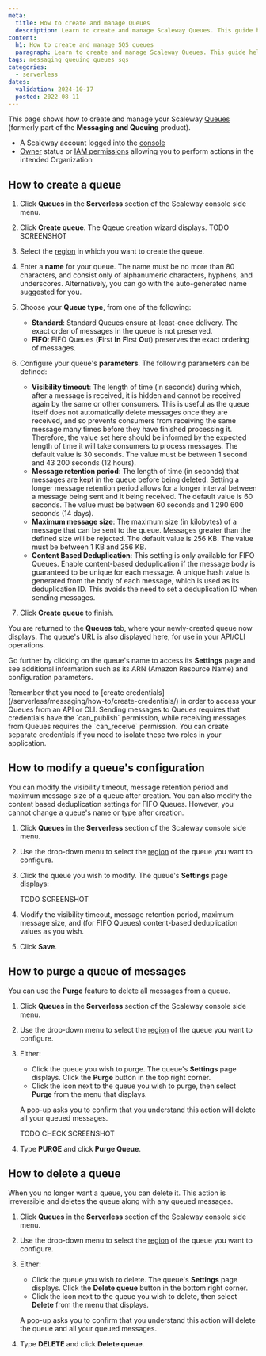 ```yaml
---
meta:
  title: How to create and manage Queues
  description: Learn to create and manage Scaleway Queues. This guide helps you efficiently handle messaging queues for seamless operations.
content:
  h1: How to create and manage SQS queues
  paragraph: Learn to create and manage Scaleway Queues. This guide helps you efficiently handle messaging queues for seamless operations.
tags: messaging queuing queues sqs
categories:
  - serverless 
dates:
  validation: 2024-10-17
  posted: 2022-08-11 
---
```


This page shows how to create and manage your Scaleway [Queues](/serverless/messaging/concepts/#queue) (formerly part of the **Messaging and Queuing** product).

<Macro id="requirements" />

- A Scaleway account logged into the [console](https://console.scaleway.com)
- [Owner](/identity-and-access-management/iam/concepts/#owner) status or [IAM permissions](/identity-and-access-management/iam/concepts/#permission) allowing you to perform actions in the intended Organization

## How to create a queue

1. Click **Queues** in the **Serverless** section of the Scaleway console side menu.

2. Click **Create queue**. The Qqeue creation wizard displays.
    TODO SCREENSHOT

3. Select the [region](/serverless/messaging/concepts/#region) in which you want to create the queue.

4. Enter a **name** for your queue. The name must be no more than 80 characters, and consist only of alphanumeric characters, hyphens, and underscores. Alternatively, you can go with the auto-generated name suggested for you.

5. Choose your **Queue type**, from one of the following:
    - **Standard**: Standard Queues ensure at-least-once delivery. The exact order of messages in the queue is not preserved.
    - **FIFO**: FIFO Queues (**F**irst **In** **F**irst **O**ut) preserves the exact ordering of messages.

6. Configure your queue's **parameters**. The following parameters can be defined:
    - **Visibility timeout**: The length of time (in seconds) during which, after a message is received, it is hidden and cannot be received again by the same or other consumers. This is useful as the queue itself does not automatically delete messages once they are received, and so prevents consumers from receiving the same message many times before they have finished processing it. Therefore, the value set here should be informed by the expected length of time it will take consumers to process messages. The default value is 30 seconds. The value must be between 1 second and 43 200 seconds (12 hours).
    - **Message retention period**: The length of time (in seconds) that messages are kept in the queue before being deleted. Setting a longer message retention period allows for a longer interval between a message being sent and it being received. The default value is 60 seconds. The value must be between 60 seconds and 1 290 600 seconds (14 days).
    - **Maximum message size**: The maximum size (in kilobytes) of a message that can be sent to the queue. Messages greater than the defined size will be rejected. The default value is 256 KB. The value must be between 1 KB and 256 KB.
    - **Content Based Deduplication**: This setting is only available for FIFO Queues. Enable content-based deduplication if the message body is guaranteed to be unique for each message. A unique hash value is generated from the body of each message, which is used as its deduplication ID. This avoids the need to set a deduplication ID when sending messages.

7. Click **Create queue** to finish.

You are returned to the **Queues** tab, where your newly-created queue now displays. The queue's URL is also displayed here, for use in your API/CLI operations.

Go further by clicking on the queue's name to access its **Settings** page and see additional information such as its ARN (Amazon Resource Name) and configuration parameters.

<Message type="tip">
Remember that you need to [create credentials](/serverless/messaging/how-to/create-credentials/) in order to access your Queues from an API or CLI. Sending messages to Queues requires that credentials have the `can_publish` permission, while receiving messages from Queues requires the `can_receive` permission. You can create separate credentials if you need to isolate these two roles in your application.
</Message>

## How to modify a queue's configuration

You can modify the visibility timeout, message retention period and maximum message size of a queue after creation. You can also modify the content based deduplication settings for FIFO Queues. However, you cannot change a queue's name or type after creation.

1. Click **Queues** in the **Serverless** section of the Scaleway console side menu.

2. Use the drop-down menu to select the [region](/serverless/messaging/concepts/#region) of the queue you want to configure.

3. Click the queue you wish to modify. The queue's **Settings** page displays:

    TODO SCREENSHOT

4. Modify the visibility timeout, message retention period, maximum message size, and (for FIFO Queues) content-based deduplication values as you wish.

5. Click **Save**.

## How to purge a queue of messages

You can use the **Purge** feature to delete all messages from a queue.

1. Click **Queues** in the **Serverless** section of the Scaleway console side menu.

2. Use the drop-down menu to select the [region](/serverless/messaging/concepts/#region) of the queue you want to configure.

3. Either:
    - Click the queue you wish to purge. The queue's **Settings** page displays. Click the **Purge** button in the top right corner.
    - Click the <Icon name="more" /> icon next to the queue you wish to purge, then select **Purge** from the menu that displays.

    A pop-up asks you to confirm that you understand this action will delete all your queued messages.

    <Lightbox src="scaleway-purge-queue.webp" alt="" /> TODO CHECK SCREENSHOT

5. Type **PURGE** and click **Purge Queue**.

## How to delete a queue

When you no longer want a queue, you can delete it. This action is irreversible and deletes the queue along with any queued messages.

1. Click **Queues** in the **Serverless** section of the Scaleway console side menu.

2. Use the drop-down menu to select the [region](/serverless/messaging/concepts/#region) of the queue you want to configure.

3. Either:
    - Click the queue you wish to delete. The queue's **Settings** page displays. Click the **Delete queue** button in the bottom right corner.
    - Click the <Icon name="more" /> icon next to the queue you wish to delete, then select **Delete** from the menu that displays.

    A pop-up asks you to confirm that you understand this action will delete the queue and all your queued messages.

4. Type **DELETE** and click **Delete queue**.